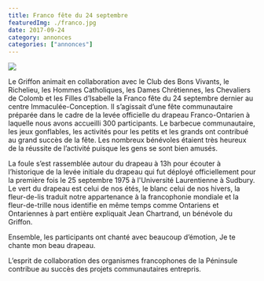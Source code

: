 ```yaml
---
title: Franco fête du 24 septembre
featuredImg: ./franco.jpg
date: 2017-09-24
category: annonces
categories: ["annonces"]
---
```


<div class="post-image float-left">

![](./franco.jpg)

</div>

Le Griffon animait en collaboration avec le Club des Bons Vivants, le Richelieu, les Hommes Catholiques, les Dames Chrétiennes, les Chevaliers de Colomb et les Filles d’Isabelle la Franco fête du 24 septembre dernier au centre Immaculée-Conception.  Il s’agissait d’une fête communautaire préparée dans le cadre de la levée officielle du drapeau Franco-Ontarien à laquelle nous avons accueilli 300 participants.  Le barbecue communautaire, les jeux gonflables, les activités pour les petits et les grands ont contribué au grand succès de la fête.  Les nombreux bénévoles étaient très heureux de la réussite  de l’activité puisque les gens se sont bien amusés.

La foule s’est rassemblée autour du drapeau à 13h pour écouter à l’historique de la levée initiale du drapeau qui fut déployé officiellement pour la première fois le 25 septembre 1975 à l'Université Laurentienne à Sudbury.  Le vert du drapeau est celui de nos étés, le blanc celui de nos hivers, la fleur-de-lis traduit notre appartenance à la francophonie mondiale et la fleur-de-trille nous identifie en même temps comme Ontariens et Ontariennes à part entière expliquait  Jean Chartrand, un bénévole du Griffon.

Ensemble, les participants ont chanté avec beaucoup d’émotion, Je te chante mon beau drapeau.

L’esprit de collaboration des organismes francophones de la Péninsule contribue au succès des projets communautaires entrepris.